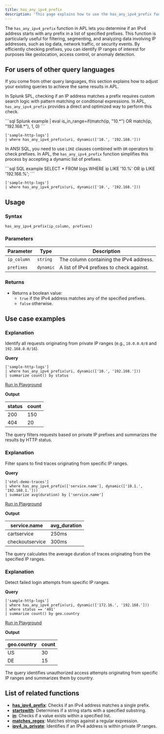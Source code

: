 ```yaml
---
title: has_any_ipv4_prefix
description: 'This page explains how to use the has_any_ipv4_prefix function in APL.'
---
```


The `has_any_ipv4_prefix` function in APL lets you determine if an IPv4 address starts with any prefix in a list of specified prefixes. This function is particularly useful for filtering, segmenting, and analyzing data involving IP addresses, such as log data, network traffic, or security events. By efficiently checking prefixes, you can identify IP ranges of interest for purposes like geolocation, access control, or anomaly detection.

## For users of other query languages

If you come from other query languages, this section explains how to adjust your existing queries to achieve the same results in APL.

<AccordionGroup>
<Accordion title="Splunk SPL users">

In Splunk SPL, checking if an IP address matches a prefix requires custom search logic with pattern matching or conditional expressions. In APL, `has_any_ipv4_prefix` provides a direct and optimized way to perform this check.

<CodeGroup>
```sql Splunk example
| eval is_in_range=if(match(ip, "10.*") OR match(ip, "192.168.*"), 1, 0)
```

```kusto APL equivalent
['sample-http-logs']
| where has_any_ipv4_prefix(uri, dynamic(['10.', '192.168.']))
```
</CodeGroup>

</Accordion>
<Accordion title="ANSI SQL users">

In ANSI SQL, you need to use `LIKE` clauses combined with `OR` operators to check prefixes. In APL, the `has_any_ipv4_prefix` function simplifies this process by accepting a dynamic list of prefixes.

<CodeGroup>
```sql SQL example
SELECT * FROM logs
WHERE ip LIKE '10.%' OR ip LIKE '192.168.%';
```

```kusto APL equivalent
['sample-http-logs']
| where has_any_ipv4_prefix(uri, dynamic(['10.', '192.168.']))
```
</CodeGroup>

</Accordion>
</AccordionGroup>

## Usage

### Syntax

```kusto
has_any_ipv4_prefix(ip_column, prefixes)
```

### Parameters

| Parameter   | Type          | Description                                      |
|-------------|---------------|--------------------------------------------------|
| `ip_column` | `string`      | The column containing the IPv4 address.          |
| `prefixes`  | `dynamic`     | A list of IPv4 prefixes to check against.        |

### Returns

- Returns a boolean value:
  - `true` if the IPv4 address matches any of the specified prefixes.
  - `false` otherwise.

## Use case examples

<Tabs>
<Tab title="Log analysis">

### Explanation

Identify all requests originating from private IP ranges (e.g., `10.0.0.0/8` and `192.168.0.0/16`).

**Query**

```kusto
['sample-http-logs']
| where has_any_ipv4_prefix(uri, dynamic(['10.', '192.168.']))
| summarize count() by status
```

[Run in Playground](https://play.axiom.co/axiom-play-qf1k/explorer?initForm=%7B%22apl%22%3A%22%5B%27sample-http-logs%27%5D%20%7C%20where%20has_any_ipv4_prefix%28uri%2C%20dynamic%28%5B%2710.%27%2C%20%27192.168.%27%5D%29%29%20%7C%20summarize%20count%28%29%20by%20status%22%7D)

**Output**

| status | count |
|--------|-------|
| 200    | 150   |
| 404    | 20    |

The query filters requests based on private IP prefixes and summarizes the results by HTTP status.

</Tab>
<Tab title="OpenTelemetry traces">

### Explanation

Filter spans to find traces originating from specific IP ranges.

**Query**

```kusto
['otel-demo-traces']
| where has_any_ipv4_prefix(['service.name'], dynamic(['10.1.', '192.168.1.']))
| summarize avg(duration) by ['service.name']
```

[Run in Playground](https://play.axiom.co/axiom-play-qf1k/explorer?initForm=%7B%22apl%22%3A%22%5B%27otel-demo-traces%27%5D%20%7C%20where%20has_any_ipv4_prefix%28%5B%27service.name%27%5D%2C%20dynamic%28%5B%2710.1.%27%2C%20%27192.168.1.%27%5D%29%29%20%7C%20summarize%20avg%28duration%29%20by%20%5B%27service.name%27%5D%22%7D)

**Output**

| service.name      | avg_duration |
|-------------------|--------------|
| cartservice       | 250ms        |
| checkoutservice   | 300ms        |

The query calculates the average duration of traces originating from the specified IP ranges.

</Tab>
<Tab title="Security logs">

### Explanation

Detect failed login attempts from specific IP ranges.

**Query**

```kusto
['sample-http-logs']
| where has_any_ipv4_prefix(uri, dynamic(['172.16.', '192.168.']))
| where status == '401'
| summarize count() by geo.country
```

[Run in Playground](https://play.axiom.co/axiom-play-qf1k/explorer?initForm=%7B%22apl%22%3A%22%5B%27sample-http-logs%27%5D%20%7C%20where%20has_any_ipv4_prefix%28uri%2C%20dynamic%28%5B%27172.16.%27%2C%20%27192.168.%27%5D%29%29%20%7C%20where%20status%20%3D%3D%20%27401%27%20%7C%20summarize%20count%28%29%20by%20geo.country%22%7D)

**Output**

| geo.country | count |
|-------------|-------|
| US          | 30    |
| DE          | 15    |

The query identifies unauthorized access attempts originating from specific IP ranges and summarizes them by country.

</Tab>
</Tabs>

## List of related functions

- [**has_ipv4_prefix**](/apl/string-functions/has_ipv4_prefix-function): Checks if an IPv4 address matches a single prefix.
- [**startswith**](/apl/string-functions/startswith-function): Determines if a string starts with a specified substring.
- [**in**](/apl/scalar-functions/in-function): Checks if a value exists within a specified list.
- [**matches_regex**](/apl/string-functions/matches_regex-function): Matches strings against a regular expression.
- [**ipv4_is_private**](/apl/network-functions/ipv4_is_private-function): Identifies if an IPv4 address is within private IP ranges.